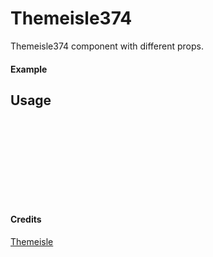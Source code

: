 
<Meta of={Themeisle374} title="Themeisle/Themeisle374" />

# Themeisle374

Themeisle374 component with different props.

#### Example

<Canvas of={Themeisle374.Primary} />

## Usage

```ts
import { Themeisle374 } from "yadl-ui";

const Example = () => {
  return (
      <Themeisle374 />
  );
};

export default Example;
```

#### Credits
[Themeisle](https://themeisle.com/illustrations)
